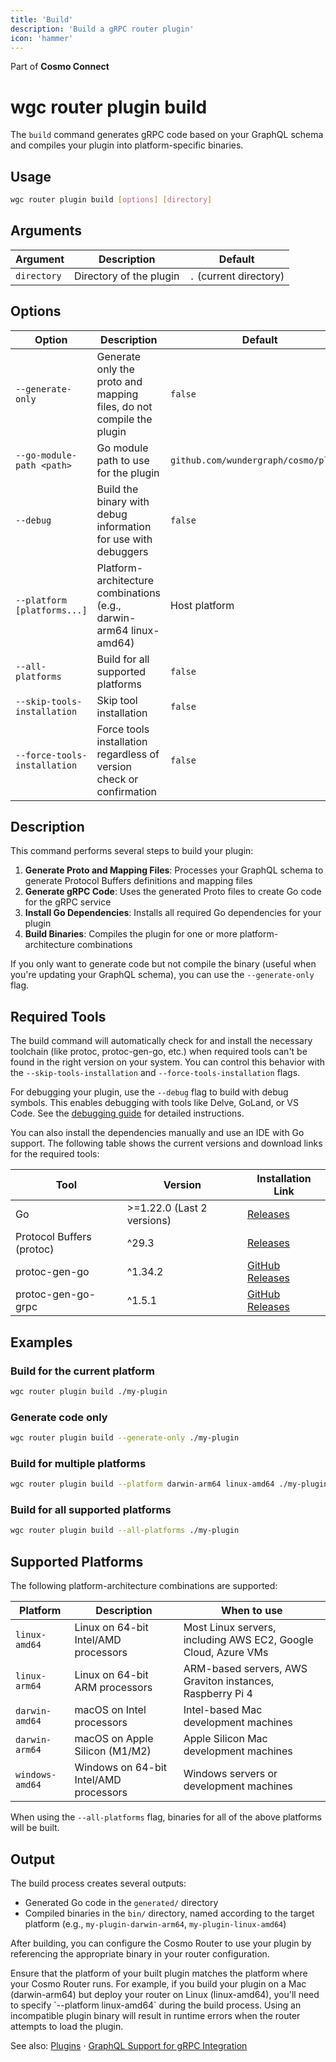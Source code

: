 ```yaml
---
title: 'Build'
description: 'Build a gRPC router plugin'
icon: 'hammer'
---
```

<Tip> Part of **Cosmo Connect** </Tip>

# wgc router plugin build

The `build` command generates gRPC code based on your GraphQL schema and compiles your plugin into platform-specific binaries.

## Usage

```bash
wgc router plugin build [options] [directory]
```

## Arguments

| Argument | Description | Default |
|----------|-------------|---------|
| `directory` | Directory of the plugin | `.` (current directory) |

## Options

| Option | Description | Default |
|--------|-------------|---------|
| `--generate-only` | Generate only the proto and mapping files, do not compile the plugin | `false` |
| `--go-module-path <path>` | Go module path to use for the plugin | `github.com/wundergraph/cosmo/plugin` |
| `--debug` | Build the binary with debug information for use with debuggers | `false` |
| `--platform [platforms...]` | Platform-architecture combinations (e.g., darwin-arm64 linux-amd64) | Host platform |
| `--all-platforms` | Build for all supported platforms | `false` |
| `--skip-tools-installation` | Skip tool installation | `false` |
| `--force-tools-installation` | Force tools installation regardless of version check or confirmation | `false` |

## Description

This command performs several steps to build your plugin:

1. **Generate Proto and Mapping Files**: Processes your GraphQL schema to generate Protocol Buffers definitions and mapping files
2. **Generate gRPC Code**: Uses the generated Proto files to create Go code for the gRPC service
3. **Install Go Dependencies**: Installs all required Go dependencies for your plugin
4. **Build Binaries**: Compiles the plugin for one or more platform-architecture combinations

If you only want to generate code but not compile the binary (useful when you're updating your GraphQL schema), you can use the `--generate-only` flag.

## Required Tools

The build command will automatically check for and install the necessary toolchain (like protoc, protoc-gen-go, etc.) when required tools can't be found in the right version on your system. You can control this behavior with the `--skip-tools-installation` and `--force-tools-installation` flags.

For debugging your plugin, use the `--debug` flag to build with debug symbols. This enables debugging with tools like Delve, GoLand, or VS Code. See the [debugging guide](./debug) for detailed instructions.

You can also install the dependencies manually and use an IDE with Go support. The following table shows the current versions and download links for the required tools:

| Tool | Version | Installation Link |
|------|---------|---------------|
| Go | >=1.22.0 (Last 2 versions) | [Releases](https://go.dev/doc/install) |
| Protocol Buffers (protoc) | ^29.3 | [Releases](https://protobuf.dev/installation/) |
| protoc-gen-go | ^1.34.2 | [GitHub Releases](https://github.com/protocolbuffers/protobuf-go/releases) |
| protoc-gen-go-grpc | ^1.5.1 | [GitHub Releases](https://github.com/grpc/grpc-go/releases) |

## Examples

### Build for the current platform

```bash
wgc router plugin build ./my-plugin
```

### Generate code only

```bash
wgc router plugin build --generate-only ./my-plugin
```

### Build for multiple platforms

```bash
wgc router plugin build --platform darwin-arm64 linux-amd64 ./my-plugin
```

### Build for all supported platforms

```bash
wgc router plugin build --all-platforms ./my-plugin
```

## Supported Platforms

The following platform-architecture combinations are supported:

| Platform | Description | When to use |
|----------|-------------|-------------|
| `linux-amd64` | Linux on 64-bit Intel/AMD processors | Most Linux servers, including AWS EC2, Google Cloud, Azure VMs |
| `linux-arm64` | Linux on 64-bit ARM processors | ARM-based servers, AWS Graviton instances, Raspberry Pi 4 |
| `darwin-amd64` | macOS on Intel processors | Intel-based Mac development machines |
| `darwin-arm64` | macOS on Apple Silicon (M1/M2) | Apple Silicon Mac development machines |
| `windows-amd64` | Windows on 64-bit Intel/AMD processors | Windows servers or development machines |

When using the `--all-platforms` flag, binaries for all of the above platforms will be built.

## Output

The build process creates several outputs:

- Generated Go code in the `generated/` directory
- Compiled binaries in the `bin/` directory, named according to the target platform (e.g., `my-plugin-darwin-arm64`, `my-plugin-linux-amd64`)

After building, you can configure the Cosmo Router to use your plugin by referencing the appropriate binary in your router configuration.

<Warning>
Ensure that the platform of your built plugin matches the platform where your Cosmo Router runs. For example, if you build your plugin on a Mac (darwin-arm64) but deploy your router on Linux (linux-amd64), you'll need to specify `--platform linux-amd64` during the build process. Using an incompatible plugin binary will result in runtime errors when the router attempts to load the plugin.
</Warning>

See also: [Plugins](/router/gRPC/plugins) · [GraphQL Support for gRPC Integration](/router/gRPC/graphql-support)
